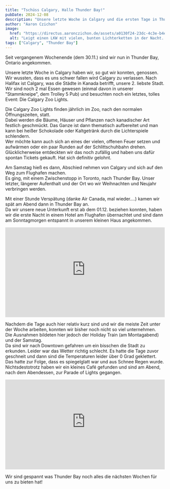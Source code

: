 ```yaml
---
title: "Tschüss Calgary, Hallo Thunder Bay!"
pubDate: 2024-12-08
description: "Unsere letzte Woche in Calgary und die ersten Tage in Thunder Bay."
author: "Aaron Czichon"
image:
  href: "https://directus.aaronczichon.de/assets/a0130f24-23dc-4c3e-b4e9-00ebd4f4e625.jpg?quality=70&width=1600"
  alt: "Leigt einen LKW mit vielen, bunten Lichterketten in der Nacht. Die Lichterketten leuchten in unterschiedlichen Farben."
tags: ["Calgary", "Thunder Bay"]
---
```



Seit vergangenem Wochenende (dem 30.11.) sind wir nun in Thunder Bay, Ontario angekommen.

Unsere letzte Woche in Calgary haben wir, so gut wir konnten, genossen. Wir wussten, dass es uns schwer fallen wird Calgary zu verlassen. Nach Halifax ist Calgary, was die Städte in Kanada betrifft, unsere 2. liebste Stadt.    
Wir sind noch 2 mal Essen gewesen (einmal davon in unserer "Stammkneipe", dem Trolley 5 Pub) und besuchten noch ein letztes, tolles Event: Die Calgary Zoo Lights.

<DirectusImage assetId="508f0e22-d369-4a42-9321-d1f446f0dd44.jpg" />

Die Calgary Zoo Lights finden jährlich im Zoo, nach den normalen Öffnungszeiten, statt.    
Dabei werden die Bäume, Häuser und Pflanzen nach kanadischer Art festlich geschmückt. Das Ganze ist dann thematisch aufbereitet und man kann bei heißer Schokolade oder Kaltgetränk durch die Lichterspiele schlendern.    
Wer möchte kann auch sich an eines der vielen, offenen Feuer setzen und aufwärmen oder ein paar Runden auf der Schlittschuhbahn drehen.    
Glücklicherweise entdeckten wir das noch zufällig und haben uns dafür spontan Tickets gekauft. Hat sich definitiv gelohnt.

<DirectusGallery folderName="52 Way To Thunder Bay" />

Am Samstag hieß es dann, Abschied nehmen von Calgary und sich auf den Weg zum Flughafen machen.    
Es ging, mit einem Zwischenstopp in Toronto, nach Thunder Bay. Unser letzter, längerer Aufenthalt und der Ort wo wir Weihnachten und Neujahr verbringen werden.   

Mit einer Stunde Verspätung (danke Air Canada, mal wieder....) kamen wir spät am Abend dann in Thunder Bay an.   
Da wir unsere neue Unterkunft erst ab dem 01.12. beziehen konnten, haben wir die erste Nacht in einem Hotel am Flughafen übernachtet und sind dann am Sonntagmorgen entspannt in unserem kleinen Haus angekommen.

<DirectusImage assetId="9930411d-b5e9-458f-9839-c0033d31e713.jpg" />

<div style="position: relative; padding-top: 56.25%;">
  <iframe
    src="https://customer-rnx58v5rm01lsk0m.cloudflarestream.com/8083696f31897ad80b43b87b49e5e750/iframe?poster=https%3A%2F%2Fcustomer-rnx58v5rm01lsk0m.cloudflarestream.com%2F8083696f31897ad80b43b87b49e5e750%2Fthumbnails%2Fthumbnail.jpg%3Ftime%3D%26height%3D600"
    loading="lazy"
    style="border: none; position: absolute; top: 0; left: 0; height: 100%; width: 100%;"
    allow="accelerometer; gyroscope; autoplay; encrypted-media; picture-in-picture;"
    allowfullscreen="true"
  ></iframe>
</div>

Nachdem die Tage auch hier relativ kurz sind und wir die meiste Zeit unter der Woche arbeiten, konnten wir bisher noch nicht so viel unternehmen.   
Die Ausnahmen bildeten hier jedoch der Holiday Train (am Montagabend) und der Samstag.   
Da sind wir nach Downtown gefahren um ein bisschen die Stadt zu erkunden. Leider war das Wetter richtig schlecht. Es hatte die Tage zuvor geschneit und dann sind die Temperaturen leider über 0 Grad geklettert. Das hatte zur Folge, dass es spiegelglatt war und aus Schnee Regen wurde.   
Nichtsdestotrotz haben wir ein kleines Café gefunden und sind am Abend, nach dem Abendessen, zur Parade of Lights gegangen.

<div style="position: relative; padding-top: 56.25%;">
  <iframe
    src="https://customer-rnx58v5rm01lsk0m.cloudflarestream.com/bc121fd7396a027eb442cc0974c96dc9/iframe?poster=https%3A%2F%2Fcustomer-rnx58v5rm01lsk0m.cloudflarestream.com%2Fbc121fd7396a027eb442cc0974c96dc9%2Fthumbnails%2Fthumbnail.jpg%3Ftime%3D%26height%3D600"
    loading="lazy"
    style="border: none; position: absolute; top: 0; left: 0; height: 100%; width: 100%;"
    allow="accelerometer; gyroscope; autoplay; encrypted-media; picture-in-picture;"
    allowfullscreen="true"
  ></iframe>
</div>

Wir sind gespannt was Thunder Bay noch alles die nächsten Wochen für uns zu bieten hat!
